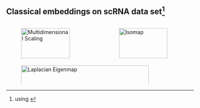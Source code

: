 ## Classical embeddings on scRNA data set^[using \texttt{sklearn.manifold}]

:::: {.columns}

::: {.column width="40%"}

![Multidimensional Scaling](figs/scRNA-analysis/mds-scRNA.png){width="90%"}

:::

::: {.column width="40%"}

![Isomap](figs/scRNA-analysis/isomap-scRNA.png){width="90%"}

:::

::::

:::: {.columns}

::: {.column width="40%"}

![Laplacian Eigenmap](figs/scRNA-analysis/spectral-scRNA.png){width="90%"}

:::

::::